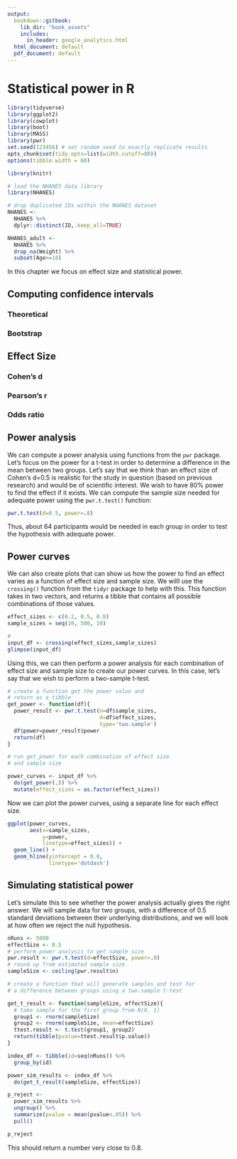 ```yaml
---
output:
  bookdown::gitbook:
    lib_dir: "book_assets"
    includes:
      in_header: google_analytics.html
  html_document: default
  pdf_document: default
---
```


# Statistical power in R

```r
library(tidyverse)
library(ggplot2)
library(cowplot)
library(boot)
library(MASS)
library(pwr)
set.seed(123456) # set random seed to exactly replicate results
opts_chunk$set(tidy.opts=list(width.cutoff=80))
options(tibble.width = 60)

library(knitr)

# load the NHANES data library
library(NHANES)

# drop duplicated IDs within the NHANES dataset
NHANES <-
  NHANES %>% 
  dplyr::distinct(ID,.keep_all=TRUE)

NHANES_adult <- 
  NHANES %>%
  drop_na(Weight) %>%
  subset(Age>=18)

```

In this chapter we focus on effect size and statistical power.

## Computing confidence intervals

### Theoretical

### Bootstrap


## Effect Size

### Cohen's d

### Pearson's r

### Odds ratio


## Power analysis

We can compute a power analysis using functions from the `pwr` package. Let's focus on the power for a t-test in order to determine a difference in the mean between two groups.  Let's say that we think than an effect size of Cohen's d=0.5 is realistic for the study in question (based on previous research) and would be of scientific interest.  We wish to have 80% power to find the effect if it exists.  We can compute the sample size needed for adequate power using the `pwr.t.test()` function:

```r
pwr.t.test(d=0.5, power=.8)
```
Thus, about 64 participants would be needed in each group in order to test the hypothesis with adequate power.

## Power curves

We can also create plots that can show us how the power to find an effect varies as a function of effect size and sample size. We willl use the `crossing()` function from the `tidyr` package to help with this. This function takes in two vectors, and returns a tibble that contains all possible combinations of those values.

```r
effect_sizes <- c(0.2, 0.5, 0.8) 
sample_sizes = seq(10, 500, 10)

#
input_df <- crossing(effect_sizes,sample_sizes)
glimpse(input_df)
```

Using this, we can then perform a power analysis for each combination of effect size and sample size to create our power curves.  In this case, let's say that we wish to perform a two-sample t-test.

```r
# create a function get the power value and
# return as a tibble
get_power <- function(df){
  power_result <- pwr.t.test(n=df$sample_sizes, 
                             d=df$effect_sizes,
                             type='two.sample')
  df$power=power_result$power
  return(df)
}

# run get_power for each combination of effect size 
# and sample size

power_curves <- input_df %>%
  do(get_power(.)) %>%
  mutate(effect_sizes = as.factor(effect_sizes)) 


```

Now we can plot the power curves, using a separate line for each effect size.

```r

ggplot(power_curves, 
       aes(x=sample_sizes,
           y=power, 
           linetype=effect_sizes)) + 
  geom_line() + 
  geom_hline(yintercept = 0.8, 
             linetype='dotdash')
```


## Simulating statistical power

Let's simulate this to see whether the power analysis actually gives the right answer.
We will sample data for two groups, with a difference of 0.5 standard deviations between their underlying distributions, and we will look at how often we reject the null hypothesis.

```r
nRuns <- 5000
effectSize <- 0.5
# perform power analysis to get sample size
pwr.result <- pwr.t.test(d=effectSize, power=.8)
# round up from estimated sample size
sampleSize <- ceiling(pwr.result$n)

# create a function that will generate samples and test for
# a difference between groups using a two-sample t-test

get_t_result <- function(sampleSize, effectSize){
  # take sample for the first group from N(0, 1)
  group1 <- rnorm(sampleSize)
  group2 <- rnorm(sampleSize, mean=effectSize)
  ttest.result <- t.test(group1, group2)
  return(tibble(pvalue=ttest.result$p.value))
}

index_df <- tibble(id=seq(nRuns)) %>%
  group_by(id)

power_sim_results <- index_df %>%
  do(get_t_result(sampleSize, effectSize))

p_reject <-
  power_sim_results %>%
  ungroup() %>%
  summarize(pvalue = mean(pvalue<.05)) %>%
  pull()

p_reject

```

This should return a number very close to 0.8.


